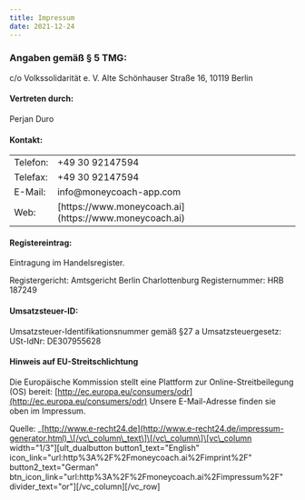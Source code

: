 ```yaml
---
title: Impressum 
date: 2021-12-24
---
```


### Angaben gemäß § 5 TMG:

c/o Volkssolidarität e. V. Alte Schönhauser Straße 16, 10119 Berlin

#### Vertreten durch:

Perjan Duro

#### Kontakt:

<table><tbody><tr><td>Telefon:</td><td>+49 30 92147594</td></tr><tr><td>Telefax:</td><td>+49 30 92147594</td></tr><tr><td>E-Mail:</td><td>info@moneycoach-app.com</td></tr><tr><td>Web:</td><td>[https://www.moneycoach.ai](https://www.moneycoach.ai)</td></tr></tbody></table>

#### Registereintrag:

Eintragung im Handelsregister.

Registergericht: Amtsgericht Berlin Charlottenburg Registernummer: HRB 187249

#### Umsatzsteuer-ID:

Umsatzsteuer-Identifikationsnummer gemäß §27 a Umsatzsteuergesetz: USt-IdNr: DE307955628

#### Hinweis auf EU-Streitschlichtung

Die Europäische Kommission stellt eine Plattform zur Online-Streitbeilegung (OS) bereit: [http://ec.europa.eu/consumers/odr](http://ec.europa.eu/consumers/odr) Unsere E-Mail-Adresse finden sie oben im Impressum.

Quelle: _[http://www.e-recht24.de](http://www.e-recht24.de/impressum-generator.html)_\[/vc\_column\_text\]\[/vc\_column\]\[vc\_column width="1/3"\]\[ult\_dualbutton button1\_text="English" icon\_link="url:http%3A%2F%2Fmoneycoach.ai%2Fimprint%2F" button2\_text="German" btn\_icon\_link="url:http%3A%2F%2Fmoneycoach.ai%2Fimpressum%2F" divider\_text="or"\]\[/vc\_column\]\[/vc\_row\]
